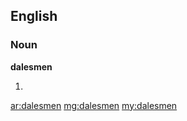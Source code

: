 ==English==

===Noun===
'''dalesmen'''
# {{plural of|[[dalesman]]}}

[[ar:dalesmen]]
[[mg:dalesmen]]
[[my:dalesmen]]